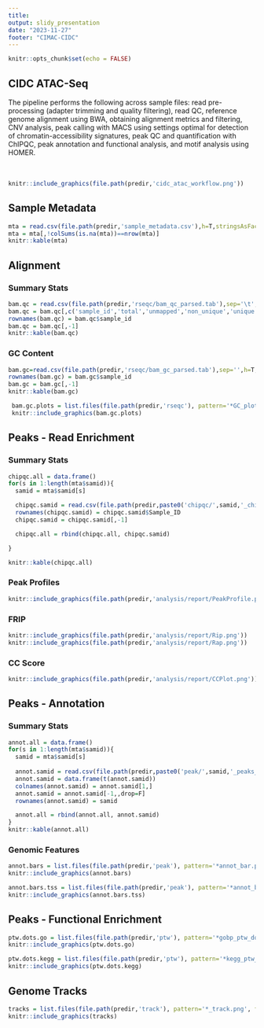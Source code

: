 ```yaml
---
title: 
output: slidy_presentation
date: "2023-11-27"
footer: "CIMAC-CIDC"
---
```


```r
knitr::opts_chunk$set(echo = FALSE)
```

## CIDC ATAC-Seq 

The pipeline performs the following across sample files: read pre-processing (adapter trimming and quality filtering), read QC, reference genome alignment using BWA, obtaining alignment metrics and filtering, CNV analysis, peak calling with MACS using settings optimal for detection of chromatin-accessibility signatures, peak QC and quantification with ChIPQC, peak annotation and functional analysis, and motif analysis using HOMER.
<br> <br> <br>
```r
knitr::include_graphics(file.path(predir,'cidc_atac_workflow.png'))
```


## Sample Metadata
```r
mta = read.csv(file.path(predir,'sample_metadata.csv'),h=T,stringsAsFactors=F)
mta = mta[,!colSums(is.na(mta))==nrow(mta)]
knitr::kable(mta)
```


## Alignment
### Summary Stats
```r
bam.qc = read.csv(file.path(predir,'rseqc/bam_qc_parsed.tab'),sep='\t',h=T,stringsAsFactors=F)
bam.qc = bam.qc[,c('sample_id','total','unmapped','non_unique','unique','read_1','read_2','plus_strand','minus_strand')]
rownames(bam.qc) = bam.qc$sample_id
bam.qc = bam.qc[,-1]
knitr::kable(bam.qc)
```
### GC Content
```r
bam.gc=read.csv(file.path(predir,'rseqc/bam_gc_parsed.tab'),sep='',h=T,stringsAsFactors=F)
rownames(bam.gc) = bam.gc$sample_id
bam.gc = bam.gc[,-1]
knitr::kable(bam.gc)
```

```r
 bam.gc.plots = list.files(file.path(predir,'rseqc'), pattern='*GC_plot.png', full.names=T)
 knitr::include_graphics(bam.gc.plots)
```



## Peaks - Read Enrichment
### Summary Stats
```r

chipqc.all = data.frame()
for(s in 1:length(mta$samid)){
  samid = mta$samid[s]

  chipqc.samid = read.csv(file.path(predir,paste0('chipqc/',samid,'_chipqc.csv')),h=T,stringsAsFactors=F)
  rownames(chipqc.samid) = chipqc.samid$Sample_ID
  chipqc.samid = chipqc.samid[,-1]

  chipqc.all = rbind(chipqc.all, chipqc.samid)

}

knitr::kable(chipqc.all)

```

### Peak Profiles
```r
knitr::include_graphics(file.path(predir,'analysis/report/PeakProfile.png'))
```

### FRIP
```r
knitr::include_graphics(file.path(predir,'analysis/report/Rip.png'))
knitr::include_graphics(file.path(predir,'analysis/report/Rap.png'))
```

### CC Score
```r
knitr::include_graphics(file.path(predir,'analysis/report/CCPlot.png'))
```



## Peaks - Annotation
### Summary Stats
```r
annot.all = data.frame()
for(s in 1:length(mta$samid)){
  samid = mta$samid[s]
  
  annot.samid = read.csv(file.path(predir,paste0('peak/',samid,'_peaks_annot_stat.csv')),h=T,stringsAsFactors=F)
  annot.samid = data.frame(t(annot.samid))
  colnames(annot.samid) = annot.samid[1,]
  annot.samid = annot.samid[-1,,drop=F]
  rownames(annot.samid) = samid

  annot.all = rbind(annot.all, annot.samid)
}
knitr::kable(annot.all)
```

### Genomic Features
```r
annot.bars = list.files(file.path(predir,'peak'), pattern='*annot_bar.png', full.names=T)
knitr::include_graphics(annot.bars)
```

```r
annot.bars.tss = list.files(file.path(predir,'peak'), pattern='*annot_bar_tss.png', full.names=T)
knitr::include_graphics(annot.bars.tss)
```



## Peaks - Functional Enrichment
```r
ptw.dots.go = list.files(file.path(predir,'ptw'), pattern='*gobp_ptw_dot.png', full.names=T)
knitr::include_graphics(ptw.dots.go)
```

```r
ptw.dots.kegg = list.files(file.path(predir,'ptw'), pattern='*kegg_ptw_dot.png', full.names=T)
knitr::include_graphics(ptw.dots.kegg)
```

## Genome Tracks
```r
tracks = list.files(file.path(predir,'track'), pattern='*_track.png', full.names=T)
knitr::include_graphics(tracks)
```